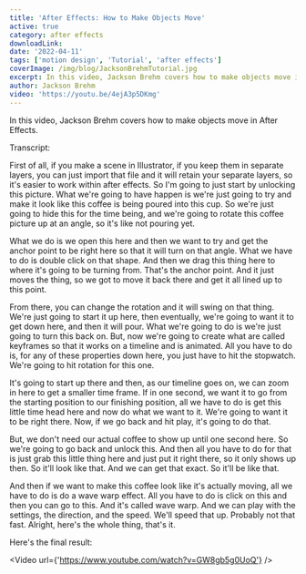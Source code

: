 ```yaml
---
title: 'After Effects: How to Make Objects Move'
active: true
category: after effects
downloadLink:
date: '2022-04-11'
tags: ['motion design', 'Tutorial', 'after effects']
coverImage: /img/blog/JacksonBrehmTutorial.jpg
excerpt: In this video, Jackson Brehm covers how to make objects move in After Effects.
author: Jackson Brehm
video: 'https://youtu.be/4ejA3p5DKmg'
---
```


In this video, Jackson Brehm covers how to make objects move in After Effects.

Transcript:

First of all, if you make a scene in Illustrator, if you keep them in separate layers, you can just import that file and it will retain your separate layers, so it's easier to work within after effects. So I'm going to just start by unlocking this picture. What we're going to have happen is we're just going to try and make it look like this coffee is being poured into this cup. So we're just going to hide this for the time being, and we're going to rotate this coffee picture up at an angle, so it's like not pouring yet.

What we do is we open this here and then we want to try and get the anchor point to be right here so that it will turn on that angle. What we have to do is double click on that shape. And then we drag this thing here to where it's going to be turning from. That's the anchor point. And it just moves the thing, so we got to move it back there and get it all lined up to this point.

From there, you can change the rotation and it will swing on that thing. We're just going to start it up here, then eventually, we're going to want it to get down here, and then it will pour. What we're going to do is we're just going to turn this back on. But, now we're going to create what are called keyframes so that it works on a timeline and is animated. All you have to do is, for any of these properties down here, you just have to hit the stopwatch. We're going to hit rotation for this one.

It's going to start up there and then, as our timeline goes on, we can zoom in here to get a smaller time frame. If in one second, we want it to go from the starting position to our finishing position, all we have to do is get this little time head here and now do what we want to it. We're going to want it to be right there. Now, if we go back and hit play, it's going to do that.

But, we don't need our actual coffee to show up until one second here. So we're going to go back and unlock this. And then all you have to do for that is just grab this little thing here and just put it right there, so it only shows up then. So it'll look like that. And we can get that exact. So it'll be like that.

And then if we want to make this coffee look like it's actually moving, all we have to do is do a wave warp effect. All you have to do is click on this and then you can go to this. And it's called wave warp. And we can play with the settings, the direction, and the speed. We'll speed that up. Probably not that fast. Alright, here's the whole thing, that's it.

Here's the final result:

<Video url={'https://www.youtube.com/watch?v=GW8gb5g0UoQ'} />
